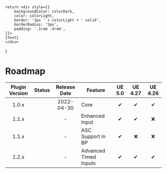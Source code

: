     return <div style={{
        backgroundColor: colorDark,
        color: colorLight,
        border: '1px ' + colorLight + ' solid',
        borderRadius: '5px',
        padding: '.1rem .4rem',
    }}>
    {text}
    </div>
}





# Roadmap

| Plugin Version |     Status     | Release Date | Feature               | UE 5.0 | UE 4.27 | UE 4.26 |
|:--------------:|:--------------:|:------------:|-----------------------|:------:|:-------:|:-------:|
|     1.0.x      |  <Released/>   |  2022-04-30  | Core                  |   ✔    |    ✔    |    ✔    |
|     1.1.x      | <InProgress/>  |      -       | Enhanced Input        |   ✔    |    ✔    |    ❌    |
|     1.1.x      |   <Planned/>   |      -       | ASC Support in BP     |   ✔    |    ❌    |    ❌    |
|     1.2.x      |   <Planned/>   |      -       | Advanced Timed Inputs |   ✔    |    ✔    |    ✔    |

